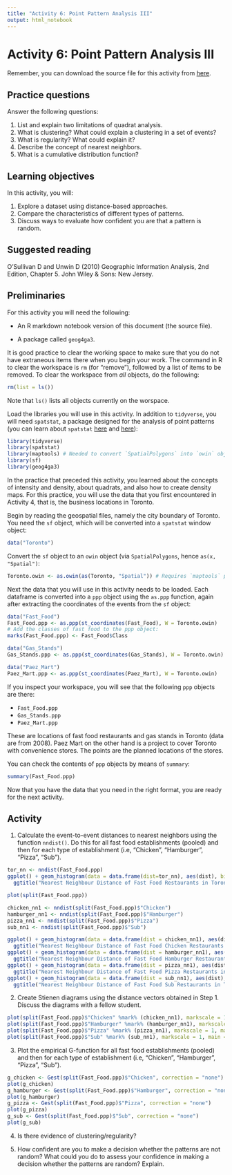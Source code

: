 ```yaml
---
title: "Activity 6: Point Pattern Analysis III"
output: html_notebook
---
```


# Activity 6: Point Pattern Analysis III

Remember, you can download the source file for this activity from [here](https://github.com/paezha/Spatial-Statistics-Course).

## Practice questions

Answer the following questions:

1. List and explain two limitations of quadrat analysis.
2. What is clustering? What could explain a clustering in a set of events?
3. What is regularity? What could explain it?
4. Describe the concept of nearest neighbors.
5. What is a cumulative distribution function?

## Learning objectives

In this activity, you will:

1. Explore a dataset using distance-based approaches.
2. Compare the characteristics of different types of patterns.
3. Discuss ways to evaluate how confident you are that a pattern is random.

## Suggested reading

O'Sullivan D and Unwin D (2010) Geographic Information Analysis, 2nd Edition, Chapter 5. John Wiley & Sons: New Jersey.

## Preliminaries

For this activity you will need the following:

* An R markdown notebook version of this document (the source file).

* A package called `geog4ga3`.

It is good practice to clear the working space to make sure that you do not have extraneous items there when you begin your work. The command in R to clear the workspace is `rm` (for "remove"), followed by a list of items to be removed. To clear the workspace from _all_ objects, do the following:
```r
rm(list = ls())
```

Note that `ls()` lists all objects currently on the worspace.

Load the libraries you will use in this activity. In addition to `tidyverse`, you will need `spatstat`, a package designed for the analysis of point patterns (you can learn about `spatstat` [here](https://cran.r-project.org/web/packages/spatstat/vignettes/getstart.pdf) and [here](http://spatstat.org/resources/spatstatJSSpaper.pdf)):
```r
library(tidyverse)
library(spatstat)
library(maptools) # Needed to convert `SpatialPolygons` into `owin` object
library(sf)
library(geog4ga3)
```

In the practice that preceded this activity, you learned about the concepts of intensity and density, about quadrats, and also how to create density maps. For this practice, you will use the data that you first encountered in Activity 4, that is, the business locations in Toronto.

Begin by reading the geospatial files, namely the city boundary of Toronto. You need the `sf` object, which will be converted into a `spatstat` window object:
```r
data("Toronto")
```

Convert the `sf` object to an `owin` object (via `SpatialPolygons`, hence `as(x, "Spatial")`:
```r
Toronto.owin <- as.owin(as(Toronto, "Spatial")) # Requires `maptools` package
```

Next the data that you will use in this activity needs to be loaded. Each dataframe is converted into a `ppp` object using the `as.ppp` function, again after extracting the coordinates of the events from the `sf` object:
```r
data("Fast_Food")
Fast_Food.ppp <- as.ppp(st_coordinates(Fast_Food), W = Toronto.owin)
# Add the classes of fast food to the ppp object:
marks(Fast_Food.ppp) <- Fast_Food$Class

data("Gas_Stands")
Gas_Stands.ppp <- as.ppp(st_coordinates(Gas_Stands), W = Toronto.owin)

data("Paez_Mart")
Paez_Mart.ppp <- as.ppp(st_coordinates(Paez_Mart), W = Toronto.owin)
```

If you inspect your workspace, you will see that the following `ppp` objects are there:

* `Fast_Food.ppp`
* `Gas_Stands.ppp`
* `Paez_Mart.ppp`

These are locations of fast food restaurants and gas stands in Toronto (data are from 2008). Paez Mart on the other hand is a project to cover Toronto with convenience stores. The points are the planned locations of the stores. 

You can check the contents of `ppp` objects by means of `summary`:
```r
summary(Fast_Food.ppp)
```

Now that you have the data that you need in the right format, you are ready for the next activity.

## Activity

1. Calculate the event-to-event distances to nearest neighbors using the function `nndist()`. Do this for all fast food establishments (pooled) and then for each type of establishment (i.e, "Chicken", "Hamburger", "Pizza", "Sub").

```r
tor_nn <- nndist(Fast_Food.ppp)
ggplot() + geom_histogram(data = data.frame(dist=tor_nn), aes(dist), binwidth = 200) + 
  ggtitle("Nearest Neighbour Distance of Fast Food Restaurants in Toronto")
```

```r
plot(split(Fast_Food.ppp))

chicken_nn1 <- nndist(split(Fast_Food.ppp)$"Chicken")
hamburger_nn1 <- nndist(split(Fast_Food.ppp)$"Hamburger")
pizza_nn1 <- nndist(split(Fast_Food.ppp)$"Pizza")
sub_nn1 <- nndist(split(Fast_Food.ppp)$"Sub")

ggplot() + geom_histogram(data = data.frame(dist = chicken_nn1), aes(dist), binwidth = 40) + 
  ggtitle("Nearest Neighbour Distance of Fast Food Chicken Restaurants in Toronto")
ggplot() + geom_histogram(data = data.frame(dist = hamburger_nn1), aes(dist), binwidth = 40) + 
  ggtitle("Nearest Neighbour Distance of Fast Food Hamburger Restaurants in Torotno")
ggplot() + geom_histogram(data = data.frame(dist = pizza_nn1), aes(dist), binwidth = 40) + 
  ggtitle("Nearest Neighbour Distance of Fast Food Pizza Restaurants in Toronto")
ggplot() + geom_histogram(data = data.frame(dist = sub_nn1), aes(dist), binwidth = 40) + 
  ggtitle("Nearest Neighbour Distance of Fast Food Sub Restaurants in Toronto")
```


2. Create Stienen diagrams using the distance vectors obtained in Step 1. Discuss the diagrams with a fellow student.

```r
plot(split(Fast_Food.ppp)$"Chicken" %mark% (chicken_nn1), markscale = 1, main = "Stienen diagram for Chicken")
plot(split(Fast_Food.ppp)$"Hamburger" %mark% (hamburger_nn1), markscale = 1, main = "Stienen diagram for Hamburger")
plot(split(Fast_Food.ppp)$"Pizza" %mark% (pizza_nn1), markscale = 1, main = "Stienen diagram for Pizza")
plot(split(Fast_Food.ppp)$"Sub" %mark% (sub_nn1), markscale = 1, main = "Stienen diagram for Sub")
```


3. Plot the empirical G-function for all fast food establishments (pooled) and then for each type of establishment (i.e, "Chicken", "Hamburger", "Pizza", "Sub").

```r
g_chicken <- Gest(split(Fast_Food.ppp)$"Chicken", correction = "none")
plot(g_chicken)
g_hamburger <- Gest(split(Fast_Food.ppp)$"Hamburger", correction = "none")
plot(g_hamburger)
g_pizza <- Gest(split(Fast_Food.ppp)$"Pizza", correction = "none")
plot(g_pizza)
g_sub <- Gest(split(Fast_Food.ppp)$"Sub", correction = "none")
plot(g_sub)
```

4. Is there evidence of clustering/regularity? 

5. How confident are you to make a decision whether the patterns are not random? What could you do to assess your confidence in making a decision whether the patterns are random? Explain.